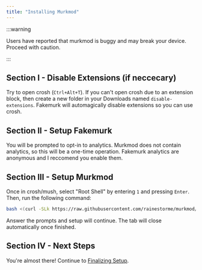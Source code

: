 ```yaml
---
title: "Installing Murkmod"
---
```


:::warning 

Users have reported that murkmod is buggy and may break your device. Proceed with caution.

:::

## Section I - Disable Extensions (if neccecary)

Try to open crosh (`Ctrl+Alt+T`). If you can't open crosh due to an extension block, then create a new folder in your Downloads named `disable-extensions`. Fakemurk will automagically disable extensions so you can use crosh.

## Section II - Setup Fakemurk

You will be prompted to opt-in to analytics. Murkmod does not contain analytics, so this will be a one-time operation. Fakemurk analytics are anonymous and I  reccomend you enable them.

## Section III - Setup Murkmod

Once in crosh/mush, select "Root Shell" by entering `1` and pressing `Enter`. Then, run the following command:

```sh
bash <(curl -SLk https://raw.githubusercontent.com/rainestorme/murkmod/main/murkmod.sh)
```

Answer the prompts and setup will continue. The tab will close automatically once finished.

## Section IV - Next Steps

You're almost there! Continue to [Finalizing Setup](finalizing-setup).
